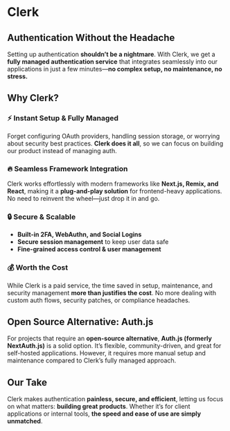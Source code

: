 # Clerk 

## Authentication Without the Headache
Setting up authentication **shouldn’t be a nightmare**. With Clerk, we get a **fully managed authentication service** that integrates seamlessly into our applications in just a few minutes—**no complex setup, no maintenance, no stress.**

## Why Clerk?

### ⚡ Instant Setup & Fully Managed
Forget configuring OAuth providers, handling session storage, or worrying about security best practices. **Clerk does it all**, so we can focus on building our product instead of managing auth.

### 🔥 Seamless Framework Integration
Clerk works effortlessly with modern frameworks like **Next.js, Remix, and React**, making it a **plug-and-play solution** for frontend-heavy applications. No need to reinvent the wheel—just drop it in and go.

### 🔒 Secure & Scalable
- **Built-in 2FA, WebAuthn, and Social Logins**
- **Secure session management** to keep user data safe
- **Fine-grained access control & user management**

### 💰 Worth the Cost
While Clerk is a paid service, the time saved in setup, maintenance, and security management **more than justifies the cost**. No more dealing with custom auth flows, security patches, or compliance headaches.

## Open Source Alternative: Auth.js
For projects that require an **open-source alternative**, **Auth.js (formerly NextAuth.js)** is a solid option. It’s flexible, community-driven, and great for self-hosted applications. However, it requires more manual setup and maintenance compared to Clerk’s fully managed approach.

## Our Take
Clerk makes authentication **painless, secure, and efficient**, letting us focus on what matters: **building great products**. Whether it’s for client applications or internal tools, **the speed and ease of use are simply unmatched**.

